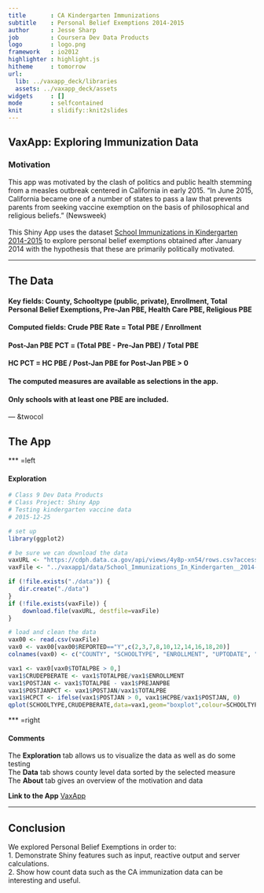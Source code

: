 ```yaml
---
title       : CA Kindergarten Immunizations
subtitle    : Personal Belief Exemptions 2014-2015
author      : Jesse Sharp
job         : Coursera Dev Data Products
logo        : logo.png
framework   : io2012   
highlighter : highlight.js  
hitheme     : tomorrow      
url:
  lib: ../vaxapp_deck/libraries
  assets: ../vaxapp_deck/assets
widgets     : []           
mode        : selfcontained
knit        : slidify::knit2slides
---
```

   
<style>.title-slide{background-color: white; </style>   

## VaxApp: Exploring Immunization Data

### Motivation  

This app was motivated by the clash of politics and public health stemming from a measles outbreak centered in California in early 2015. "In June 2015, California became one of a number of states to pass a law that prevents parents from seeking vaccine exemption on the basis of philosophical and religious beliefs." (Newsweek)
<br></br>
This Shiny App uses the dataset
[School Immunizations in Kindergarten 2014-2015](https://cdph.data.ca.gov/api/views/4y8p-xn54/rows.csv?accessType=DOWNLOAD)
to explore personal belief exemptions obtained after January 2014 with the hypothesis that these are primarily politically motivated. 

--- 

## The Data

#### Key fields: County, Schooltype (public, private), Enrollment, Total Personal Belief Exemptions, Pre-Jan PBE, Health Care PBE, Religious PBE
<p></p>
#### Computed fields: Crude PBE Rate = Total PBE / Enrollment  
#### Post-Jan PBE PCT = (Total PBE - Pre-Jan PBE) / Total PBE  
#### HC PCT = HC PBE / Post-Jan PBE for Post-Jan PBE > 0  
<p></p>
#### The computed measures are available as selections in the app.
<p></p>
#### Only schools with at least one PBE are included.

--- &twocol

## The App

*** =left

<h4>Exploration</h4>
```r
# Class 9 Dev Data Products
# Class Project: Shiny App
# Testing kindergarten vaccine data
# 2015-12-25

# set up
library(ggplot2)

# be sure we can download the data
vaxURL <- "https://cdph.data.ca.gov/api/views/4y8p-xn54/rows.csv?accessType=DOWNLOAD"
vaxFile <- "../vaxapp1/data/School_Immunizations_In_Kindergarten__2014-2015.csv"

if (!file.exists("./data")) {
   dir.create("./data")
}
if (!file.exists(vaxFile)) {
    download.file(vaxURL, destfile=vaxFile)
}

# load and clean the data
vax00 <- read.csv(vaxFile)
vax0 <- vax00[vax00$REPORTED=="Y",c(2,3,7,8,10,12,14,16,18,20)]
colnames(vax0) <- c("COUNTY", "SCHOOLTYPE", "ENROLLMENT", "UPTODATE", "CONDITIONAL","PME","TOTALPBE","PREJANPBE","HCPBE","RELIGIOUSPBE")

vax1 <- vax0[vax0$TOTALPBE > 0,]
vax1$CRUDEPBERATE <- vax1$TOTALPBE/vax1$ENROLLMENT
vax1$POSTJAN <- vax1$TOTALPBE - vax1$PREJANPBE
vax1$POSTJANPCT <- vax1$POSTJAN/vax1$TOTALPBE
vax1$HCPCT <- ifelse(vax1$POSTJAN > 0, vax1$HCPBE/vax1$POSTJAN, 0)
qplot(SCHOOLTYPE,CRUDEPBERATE,data=vax1,geom="boxplot",colour=SCHOOLTYPE)
```

*** =right
<h4>Comments</h4> 
The <b>Exploration</b> tab allows us to visualize the data as well as do some testing  
The <b>Data</b> tab shows county level data sorted by the selected measure     
The <b>About</b> tab gives an overview of the motivation and data    

<b>Link to the App</b> [VaxApp](https://sharpstatsci.shinyapps.io/vaxapp1/)

---

## Conclusion
  
We explored Personal Belief Exemptions in order to:  
     1. Demonstrate Shiny features such as input, reactive output and server calculations.  
     2. Show how count data such as the CA immunization data can be interesting and useful.

